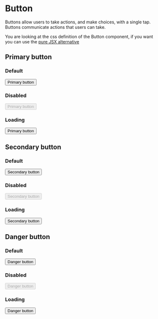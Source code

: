 
<Meta title="CSS/Components/Button" />

# Button

Buttons allow users to take actions, and make choices, with a single tap. Buttons communicate actions that users can take.

You are looking at the css definition of the Button component, if you want you can use the [pure JSX alternative](?path=/story/jsx-button--page)

## Primary button

### Default

<Preview>
  <button className="p-btn--primary">Primary button</button>
</Preview>

### Disabled

<Preview>
  <button className="p-btn--primary" disabled={true}>
    Primary button
  </button>
</Preview>

### Loading

<Preview>
  <button className="p-btn--primary p-btn--loading">Primary button</button>
</Preview>

## Secondary button

### Default

<Preview>
  <button className="p-btn--secondary">Secondary button</button>
</Preview>

### Disabled

<Preview>
  <button className="p-btn--secondary" disabled={true}>
    Secondary button
  </button>
</Preview>

### Loading

<Preview>
  <button className="p-btn--secondary p-btn--loading">Secondary button</button>
</Preview>

## Danger button

### Default

<Preview>
  <button className="p-btn--danger">Danger button</button>
</Preview>

### Disabled

<Preview>
  <button className="p-btn--danger" disabled={true}>
    Danger button
  </button>
</Preview>

### Loading

<Preview>
  <button className="p-btn--danger p-btn--loading">Danger button</button>
</Preview>
